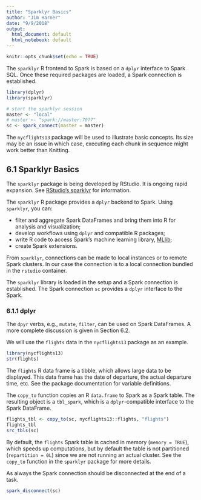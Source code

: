 ```yaml
---
title: "Sparklyr Basics"
author: "Jim Harner"
date: "9/9/2018"
output:
  html_document: default
  html_notebook: default
---
```

  
```r
knitr::opts_chunk$set(echo = TRUE)
```

The `sparklyr` R frontend to Spark is based on a `dplyr` interface to Spark SQL. Once these required packages are loaded, a Spark connection is established.
```r
library(dplyr)
library(sparklyr)

# start the sparklyr session
master <- "local"
# master <- "spark://master:7077"
sc <- spark_connect(master = master)
```
The `nycflights13` package will be used to illustrate basic concepts. Its size may be an issue in which case, executing each chunk in sequence might work better than Knitting.

## 6.1 Sparklyr Basics

The `sparklyr` package is being developed by RStudio. It is ongoing rapid expansion. See [RStudio's sparklyr](https://spark.rstudio.com) for information.

The `sparklyr` R package provides a `dplyr` backend to Spark. Using `sparklyr`, you can: 

* filter and aggregate Spark DataFrames and bring them into R for analysis and visualization;  
* develop workflows using `dplyr` and compatible R packages;  
* write R code to access Spark's machine learning library, [MLlib](http://spark.apache.org/docs/latest/mllib-guide.html);  
* create Spark extensions.  

From `sparklyr`, connections can be made to local instances or to remote Spark clusters. In our case the connection is to a local connection bundled in the `rstudio` container. 

The `sparklyr` library is loaded in the setup and a Spark connection is established. The Spark connection `sc` provides a `dplyr` interface to the Spark.

### 6.1.1 dplyr

The `dpyr` verbs, e.g., `mutate`, `filter`, can be used on Spark DataFrames. A more complete discussion is given in Section 6.2.

We will use the `flights` data in the `nycflights13` package as an example. 
```r
library(nycflights13)
str(flights)
```
The `flights` R data frame is a tibble, which allows large data to be displayed. This data frame has the date of departure, the actual departure time, etc. See the package documentation for variable definitions.

The `copy_to` function copies an R `data.frame` to Spark as a Spark table. The resulting object is a `tbl_spark`, which is a `dplyr`-compatible interface to the Spark DataFrame.
```r
flights_tbl <- copy_to(sc, nycflights13::flights, "flights")
flights_tbl
src_tbls(sc)
```
By default, the `flights` Spark table is cached in memory (`memory = TRUE`), which speeds up computations, but by default the table is not partitioned (`repartition = 0L`) since we are not running an actual cluster. See the `copy_to` function in the `sparklyr` package for more details.

As always the Spark connection should be disconnected at the end of a task.
```r
spark_disconnect(sc)
```